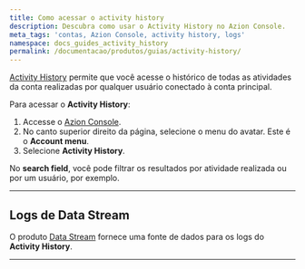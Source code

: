 ```yaml
---
title: Como acessar o activity history
description: Descubra como usar o Activity History no Azion Console.
meta_tags: 'contas, Azion Console, activity history, logs'
namespace: docs_guides_activity_history
permalink: /documentacao/produtos/guias/activity-history/
---
```



[Activity History](/pt-br/documentacao/produtos/gestao-de-contas/activity-history/) permite que você acesse o histórico de todas as atividades da conta realizadas por qualquer usuário conectado à conta principal.

Para acessar o **Activity History**:

1. Accesse o [Azion Console](https://console.azion.com).
2. No canto superior direito da página, selecione o menu do avatar. Este é o **Account menu**.
3. Selecione **Activity History**.

No **search field**, você pode filtrar os resultados por atividade realizada ou por um usuário, por exemplo.

---

## Logs de Data Stream

O produto [Data Stream](/pt-br/documentacao/produtos/observe/data-stream/) fornece uma fonte de dados para os logs do **Activity History**.

<LinkButton link="/pt-br/documentacao/produtos/guias/como-usar-data-stream/" label="como usar Data Stream" severity="secondary" />

---
